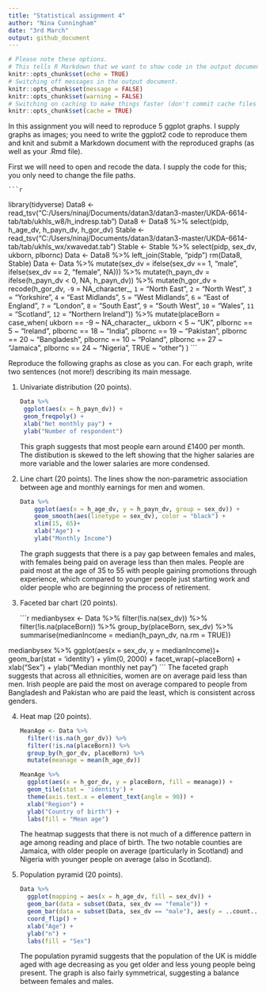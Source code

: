 ```yaml
---
title: "Statistical assignment 4"
author: "Nina Cunningham"
date: "3rd March"
output: github_document
---
```


```r
# Please note these options.
# This tells R Markdown that we want to show code in the output document.
knitr::opts_chunk$set(echo = TRUE)
# Switching off messages in the output document. 
knitr::opts_chunk$set(message = FALSE)
knitr::opts_chunk$set(warning = FALSE)
# Switching on caching to make things faster (don't commit cache files on Github).
knitr::opts_chunk$set(cache = TRUE)
```

In this assignment you will need to reproduce 5 ggplot graphs. I supply graphs as images; you need to write the ggplot2 code to reproduce them and knit and submit a Markdown document with the reproduced graphs (as well as your .Rmd file).

First we will need to open and recode the data. I supply the code for this; you only need to change the file paths.

    ```r
library(tidyverse)
Data8 <- read_tsv("C:/Users/ninaj/Documents/datan3/datan3-master/UKDA-6614-tab/tab/ukhls_w8/h_indresp.tab")
Data8 <- Data8 %>%
        select(pidp, h_age_dv, h_payn_dv, h_gor_dv)
Stable <- read_tsv("C:/Users/ninaj/Documents/datan3/datan3-master/UKDA-6614-tab/tab/ukhls_wx/xwavedat.tab")
Stable <- Stable %>%
        select(pidp, sex_dv, ukborn, plbornc)
Data <- Data8 %>% left_join(Stable, "pidp")
rm(Data8, Stable)
Data <- Data %>%
        mutate(sex_dv = ifelse(sex_dv == 1, "male",
                           ifelse(sex_dv == 2, "female", NA))) %>%
        mutate(h_payn_dv = ifelse(h_payn_dv < 0, NA, h_payn_dv)) %>%
        mutate(h_gor_dv = recode(h_gor_dv,
                         `-9` = NA_character_,
                         `1` = "North East",
                         `2` = "North West",
                         `3` = "Yorkshire",
                         `4` = "East Midlands",
                         `5` = "West Midlands",
                         `6` = "East of England",
                         `7` = "London",
                         `8` = "South East",
                         `9` = "South West",
                         `10` = "Wales",
                         `11` = "Scotland",
                         `12` = "Northern Ireland")) %>%
        mutate(placeBorn = case_when(
                ukborn  == -9 ~ NA_character_,
                ukborn < 5 ~ "UK",
                plbornc == 5 ~ "Ireland",
                plbornc == 18 ~ "India",
                plbornc == 19 ~ "Pakistan",
                plbornc == 20 ~ "Bangladesh",
                plbornc == 10 ~ "Poland",
                plbornc == 27 ~ "Jamaica",
                plbornc == 24 ~ "Nigeria",
                TRUE ~ "other")
        )
    ```

Reproduce the following graphs as close as you can. For each graph, write two sentences (not more!) describing its main message.  

1. Univariate distribution (20 points).

    ```r
    Data %>%
  ggplot(aes(x = h_payn_dv)) +
  geom_freqpoly() +
  xlab("Net monthly pay") +
  ylab("Number of respondent")
    ```
This graph suggests that most people earn around £1400 per month. The distibution is skewed to the left showing that the higher salaries are more variable and the lower salaries are more condensed.


2. Line chart (20 points). The lines show the non-parametric association between age and monthly earnings for men and women.

    ```r
Data %>%
        ggplot(aes(x = h_age_dv, y = h_payn_dv, group = sex_dv)) +
        geom_smooth(aes(linetype = sex_dv), color = "black") +
        xlim(15, 65)+
        xlab("Age") +
        ylab("Monthly Income")
    ```
The graph suggests that there is a pay gap between females and males, with females being paid on average less than then males. People are paid most at the age of 35 to 55 with people gaining promotions through experience, which compared to younger people just starting work and older people who are beginning the process of retirement.


3. Faceted bar chart (20 points).

    ```r
medianbysex <- Data %>%
  filter(!is.na(sex_dv)) %>%
  filter(!is.na(placeBorn)) %>%
  group_by(placeBorn, sex_dv) %>%
  summarise(medianIncome = median(h_payn_dv, na.rm = TRUE))
  
medianbysex %>%
  ggplot(aes(x = sex_dv, y = medianIncome))+
  geom_bar(stat = 'identity') +
  ylim(0, 2000) +
  facet_wrap(~placeBorn) +
  xlab("Sex") +
  ylab("Median monthly net pay")
    ```
The faceted graph suggests that across all ethnicities, women are on average paid less than men. Irish people are paid the most on average compared to people from Bangladesh and Pakistan who are paid the least, which is consistent across genders.

4. Heat map (20 points).

    ```r
    MeanAge <- Data %>%
      filter(!is.na(h_gor_dv)) %>%
      filter(!is.na(placeBorn)) %>%
      group_by(h_gor_dv, placeBorn) %>%
      mutate(meanage = mean(h_age_dv))
    
    MeanAge %>%
      ggplot(aes(x = h_gor_dv, y = placeBorn, fill = meanage)) +
      geom_tile(stat = 'identity') +
      theme(axis.text.x = element_text(angle = 90)) +
      xlab("Region") +
      ylab("Country of birth") +
      labs(fill = "Mean age")
    ```
The heatmap suggests that there is not much of a difference pattern in age among reading and place of birth. The two notable counties are Jamaica, with older people on average (particularly in Scotland) and Nigeria with younger people on average (also in Scotland).


5. Population pyramid (20 points).

    ```r
    Data %>%
      ggplot(mapping = aes(x = h_age_dv, fill = sex_dv)) +
      geom_bar(data = subset(Data, sex_dv == "female")) + 
      geom_bar(data = subset(Data, sex_dv == "male"), aes(y = ..count..*(-1))) +
      coord_flip() +
      xlab("Age") +
      ylab("n") +
      labs(fill = "Sex")
    ```
The population pyramid suggests that the population of the UK is middle aged with age decreasing as you get older and less young people being present. The graph is also fairly symmetrical, suggesting a balance between females and males.